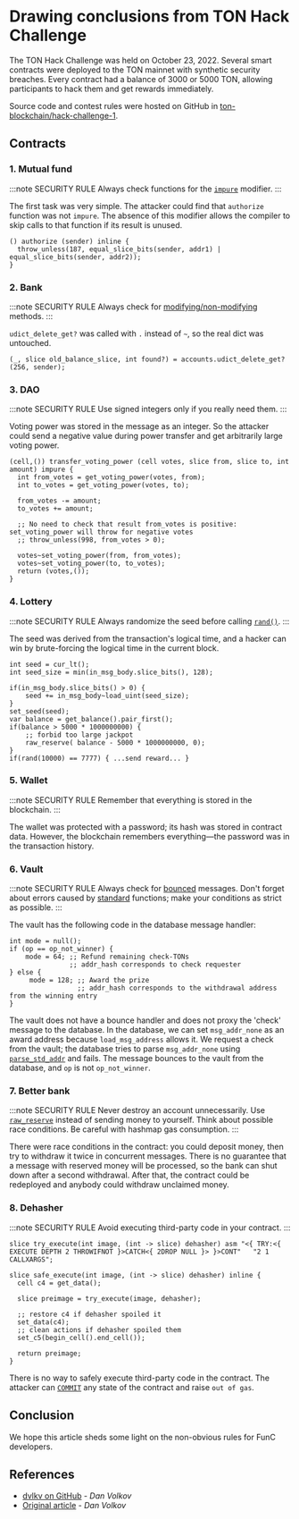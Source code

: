 
# Drawing conclusions from TON Hack Challenge

The TON Hack Challenge was held on October 23, 2022.
Several smart contracts were deployed to the TON mainnet with synthetic security breaches. Every contract had a balance of 3000 or 5000 TON, allowing participants to hack them and get rewards immediately.

Source code and contest rules were hosted on GitHub in [ton-blockchain/hack-challenge-1](https://github.com/ton-blockchain/hack-challenge-1).

## Contracts

### 1. Mutual fund

:::note SECURITY RULE
Always check functions for the [`impure`](/v3/documentation/smart-contracts/func/docs/functions#impure-specifier) modifier.
:::

The first task was very simple. The attacker could find that `authorize` function was not `impure`. The absence of this modifier allows the compiler to skip calls to that function if its result is unused.

```func
() authorize (sender) inline {
  throw_unless(187, equal_slice_bits(sender, addr1) | equal_slice_bits(sender, addr2));
}
```

### 2. Bank

:::note SECURITY RULE
Always check for [modifying/non-modifying](/v3/documentation/smart-contracts/func/docs/statements#methods-calls) methods.
:::

`udict_delete_get?` was called with `.` instead of `~`, so the real dict was untouched.

```func
(_, slice old_balance_slice, int found?) = accounts.udict_delete_get?(256, sender);
```

### 3. DAO

:::note SECURITY RULE
Use signed integers only if you really need them.
:::

Voting power was stored in the message as an integer. So the attacker could send a negative value during power transfer and get arbitrarily large voting power.

```func
(cell,()) transfer_voting_power (cell votes, slice from, slice to, int amount) impure {
  int from_votes = get_voting_power(votes, from);
  int to_votes = get_voting_power(votes, to);

  from_votes -= amount;
  to_votes += amount;

  ;; No need to check that result from_votes is positive: set_voting_power will throw for negative votes
  ;; throw_unless(998, from_votes > 0);

  votes~set_voting_power(from, from_votes);
  votes~set_voting_power(to, to_votes);
  return (votes,());
}
```

### 4. Lottery

:::note SECURITY RULE
Always randomize the seed before calling [`rand()`](/v3/documentation/smart-contracts/func/docs/stdlib#rand).
:::

The seed was derived from the transaction's logical time, and a hacker can win by brute-forcing the logical time in the current block.

```func
int seed = cur_lt();
int seed_size = min(in_msg_body.slice_bits(), 128);

if(in_msg_body.slice_bits() > 0) {
    seed += in_msg_body~load_uint(seed_size);
}
set_seed(seed);
var balance = get_balance().pair_first();
if(balance > 5000 * 1000000000) {
    ;; forbid too large jackpot
    raw_reserve( balance - 5000 * 1000000000, 0);
}
if(rand(10000) == 7777) { ...send reward... }
```

### 5. Wallet

:::note SECURITY RULE
Remember that everything is stored in the blockchain.
:::

The wallet was protected with a password; its hash was stored in contract data. However, the blockchain remembers everything—the password was in the transaction history.

### 6. Vault

:::note SECURITY RULE
Always check for [bounced](/v3/documentation/smart-contracts/message-management/non-bounceable-messages) messages. Don't forget about errors caused by [standard](/v3/documentation/smart-contracts/func/docs/stdlib) functions; make your conditions as strict as possible.
:::

The vault has the following code in the database message handler:

```func
int mode = null();
if (op == op_not_winner) {
    mode = 64; ;; Refund remaining check-TONs
               ;; addr_hash corresponds to check requester
} else {
     mode = 128; ;; Award the prize
                 ;; addr_hash corresponds to the withdrawal address from the winning entry
}
```

The vault does not have a bounce handler and does not proxy the 'check' message to the database. In the database, we can set `msg_addr_none` as an award address because `load_msg_address` allows it. We request a check from the vault; the database tries to parse `msg_addr_none` using [`parse_std_addr`](/v3/documentation/smart-contracts/func/docs/stdlib#parse_std_addr) and fails. The message bounces to the vault from the database, and `op` is not `op_not_winner`.

### 7. Better bank

:::note SECURITY RULE
Never destroy an account unnecessarily. Use [`raw_reserve`](/v3/documentation/smart-contracts/func/docs/stdlib#raw_reserve) instead of sending money to yourself. Think about possible race conditions. Be careful with hashmap gas consumption.
:::

There were race conditions in the contract: you could deposit money, then try to withdraw it twice in concurrent messages. There is no guarantee that a message with reserved money will be processed, so the bank can shut down after a second withdrawal. After that, the contract could be redeployed and anybody could withdraw unclaimed money.

### 8. Dehasher

:::note SECURITY RULE
Avoid executing third-party code in your contract.
:::

```func
slice try_execute(int image, (int -> slice) dehasher) asm "<{ TRY:<{ EXECUTE DEPTH 2 THROWIFNOT }>CATCH<{ 2DROP NULL }> }>CONT"   "2 1 CALLXARGS";

slice safe_execute(int image, (int -> slice) dehasher) inline {
  cell c4 = get_data();

  slice preimage = try_execute(image, dehasher);

  ;; restore c4 if dehasher spoiled it
  set_data(c4);
  ;; clean actions if dehasher spoiled them
  set_c5(begin_cell().end_cell());

  return preimage;
}
```

There is no way to safely execute third-party code in the contract. The attacker can [`COMMIT`](/v3/documentation/smart-contracts/func/docs/stdlib#commit) any state of the contract and raise `out of gas`.

## Conclusion

We hope this article sheds some light on the non-obvious rules for FunC developers.

## References

- [dvlkv on GitHub](https://github.com/dvlkv) - _Dan Volkov_
- [Original article](https://dev.to/dvlkv/drawing-conclusions-from-ton-hack-challenge-1aep) - _Dan Volkov_

<Feedback />
